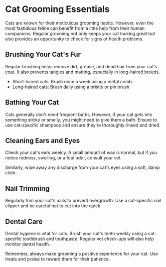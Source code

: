 # Cat Grooming Essentials

Cats are known for their meticulous grooming habits. However, even the most fastidious feline can benefit from a little help from their human companions. Regular grooming not only keeps your cat looking great but also provides an opportunity to check for signs of health problems.

## Brushing Your Cat's Fur

Regular brushing helps remove dirt, grease, and dead hair from your cat's coat. It also prevents tangles and matting, especially in long-haired breeds.

- Short-haired cats: Brush once a week using a metal comb.
- Long-haired cats: Brush daily using a bristle or pin brush.

## Bathing Your Cat

Cats generally don't need frequent baths. However, if your cat gets into something sticky or smelly, you might need to give them a bath. Ensure to use cat-specific shampoos and ensure they're thoroughly rinsed and dried.

## Cleaning Ears and Eyes

Check your cat's ears weekly. A small amount of wax is normal, but if you notice redness, swelling, or a foul odor, consult your vet.

Similarly, wipe away any discharge from your cat's eyes using a soft, damp cloth.

## Nail Trimming

Regularly trim your cat's nails to prevent overgrowth. Use a cat-specific nail clipper and be careful not to cut into the quick.

## Dental Care

Dental hygiene is vital for cats. Brush your cat's teeth weekly using a cat-specific toothbrush and toothpaste. Regular vet check-ups will also help monitor dental health.

Remember, always make grooming a positive experience for your cat. Use treats and praise to reward them for their patience.
